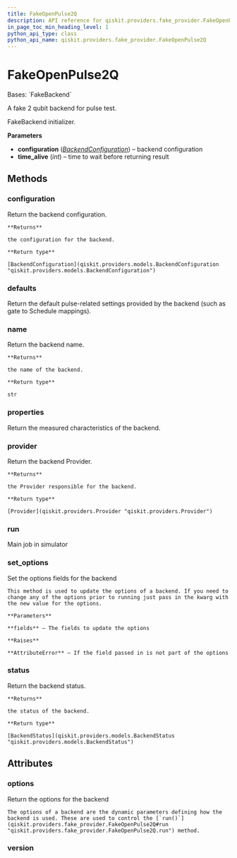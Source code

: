 ```yaml
---
title: FakeOpenPulse2Q
description: API reference for qiskit.providers.fake_provider.FakeOpenPulse2Q
in_page_toc_min_heading_level: 1
python_api_type: class
python_api_name: qiskit.providers.fake_provider.FakeOpenPulse2Q
---
```


# FakeOpenPulse2Q

<Class id="qiskit.providers.fake_provider.FakeOpenPulse2Q" github="https://github.com/qiskit/qiskit/tree/stable/0.24/qiskit/providers/fake_provider/fake_openpulse_2q.py" signature="FakeOpenPulse2Q">
  Bases: `FakeBackend`

  A fake 2 qubit backend for pulse test.

  FakeBackend initializer.

  **Parameters**

  *   **configuration** ([*BackendConfiguration*](qiskit.providers.models.BackendConfiguration "qiskit.providers.models.BackendConfiguration")) – backend configuration
  *   **time\_alive** (*int*) – time to wait before returning result

  ## Methods

  <span id="qiskit-providers-fake-provider-fakeopenpulse2q-configuration" />

  ### configuration

  <Function id="qiskit.providers.fake_provider.FakeOpenPulse2Q.configuration" signature="FakeOpenPulse2Q.configuration()">
    Return the backend configuration.

    **Returns**

    the configuration for the backend.

    **Return type**

    [BackendConfiguration](qiskit.providers.models.BackendConfiguration "qiskit.providers.models.BackendConfiguration")
  </Function>

  <span id="qiskit-providers-fake-provider-fakeopenpulse2q-defaults" />

  ### defaults

  <Function id="qiskit.providers.fake_provider.FakeOpenPulse2Q.defaults" signature="FakeOpenPulse2Q.defaults()">
    Return the default pulse-related settings provided by the backend (such as gate to Schedule mappings).
  </Function>

  <span id="qiskit-providers-fake-provider-fakeopenpulse2q-name" />

  ### name

  <Function id="qiskit.providers.fake_provider.FakeOpenPulse2Q.name" signature="FakeOpenPulse2Q.name()">
    Return the backend name.

    **Returns**

    the name of the backend.

    **Return type**

    str
  </Function>

  <span id="qiskit-providers-fake-provider-fakeopenpulse2q-properties" />

  ### properties

  <Function id="qiskit.providers.fake_provider.FakeOpenPulse2Q.properties" signature="FakeOpenPulse2Q.properties()">
    Return the measured characteristics of the backend.
  </Function>

  <span id="qiskit-providers-fake-provider-fakeopenpulse2q-provider" />

  ### provider

  <Function id="qiskit.providers.fake_provider.FakeOpenPulse2Q.provider" signature="FakeOpenPulse2Q.provider()">
    Return the backend Provider.

    **Returns**

    the Provider responsible for the backend.

    **Return type**

    [Provider](qiskit.providers.Provider "qiskit.providers.Provider")
  </Function>

  <span id="qiskit-providers-fake-provider-fakeopenpulse2q-run" />

  ### run

  <Function id="qiskit.providers.fake_provider.FakeOpenPulse2Q.run" signature="FakeOpenPulse2Q.run(run_input, **kwargs)">
    Main job in simulator
  </Function>

  <span id="qiskit-providers-fake-provider-fakeopenpulse2q-set-options" />

  ### set\_options

  <Function id="qiskit.providers.fake_provider.FakeOpenPulse2Q.set_options" signature="FakeOpenPulse2Q.set_options(**fields)">
    Set the options fields for the backend

    This method is used to update the options of a backend. If you need to change any of the options prior to running just pass in the kwarg with the new value for the options.

    **Parameters**

    **fields** – The fields to update the options

    **Raises**

    **AttributeError** – If the field passed in is not part of the options
  </Function>

  <span id="qiskit-providers-fake-provider-fakeopenpulse2q-status" />

  ### status

  <Function id="qiskit.providers.fake_provider.FakeOpenPulse2Q.status" signature="FakeOpenPulse2Q.status()">
    Return the backend status.

    **Returns**

    the status of the backend.

    **Return type**

    [BackendStatus](qiskit.providers.models.BackendStatus "qiskit.providers.models.BackendStatus")
  </Function>

  ## Attributes

  ### options

  <Attribute id="qiskit.providers.fake_provider.FakeOpenPulse2Q.options" name="options">
    Return the options for the backend

    The options of a backend are the dynamic parameters defining how the backend is used. These are used to control the [`run()`](qiskit.providers.fake_provider.FakeOpenPulse2Q#run "qiskit.providers.fake_provider.FakeOpenPulse2Q.run") method.
  </Attribute>

  ### version

  <Attribute id="qiskit.providers.fake_provider.FakeOpenPulse2Q.version" name="version" attributeValue="= 1" />
</Class>

